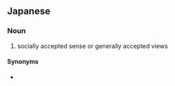 ==Japanese==
{{ja-kanjitab|しゃ|かい|つう|ねん|yomi=on}}

===Noun===
{{ja-noun|しゃかいつうねん}}

# socially accepted sense or generally accepted views
#: {{ja-usex|社会通念の範囲を超える|しゃかいつうねん の はんい を こえる|exceed the bounds of what is socially accepted}}

====Synonyms====
* {{ja-r|良識|りょうしき}}